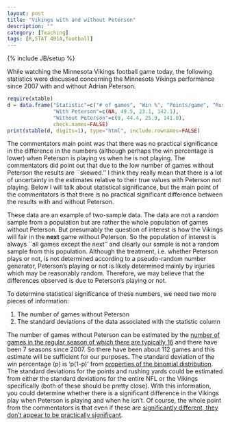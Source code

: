 ```yaml
---
layout: post
title: "Vikings with and without Peterson"
description: ""
category: [Teaching]
tags: [R,STAT 401A,football]
---
```

{% include JB/setup %}

While watching the Minnesota Vikings football game today, the following statistics were discussed concerning the Minnesota Vikings performance since 2007 with and without Adrian Peterson. 

```r
require(xtable)
d = data.frame("Statistic"=c("# of games", "Win %", "Points/game", "Rushing yards/game"),
               "With Peterson"=c(NA, 49.5, 23.1, 142.1), 
               "Without Peterson"=c(9, 44.4, 25.9, 141.0),
               check.names=FALSE)
print(xtable(d, digits=1), type="html", include.rownames=FALSE)
```

The commentators main point was that there was no practical significance in the difference in the numbers (although perhaps the win percentage is lower) when Peterson is playing vs when he is not playing. The commentators did point out that due to the low number of games without Peterson the results are ``skewed.'' I think they really mean that there is a lot of uncertainty in the estimates relative to their true values with Peterson not playing. Below I will talk about statistical significance, but the main point of the commentators is that there is no practical significant difference between the results with and without Peterson.

These data are an example of two-sample data. The data are not a random sample from a population but are rather the whole population of games without Peterson. But presumably the question of interest is how the Vikings will fair in the **next** game without Peterson. So the population of interest is always ``all games except the next'' and clearly our sample is not a random sample from this population. Although the treatment, i.e. whether Peterson plays or not, is not determined according to a pseudo-random number generator, Peterson's playing or not is likely determined mainly by injuries which may be reasonably random. Therefore, we may believe that the differences observed is due to Peterson's playing or not.

To determine statistical significance of these numbers, we need two more pieces of information:

1. The number of games without Peterson
2. The standard deviations of the data associated with the statistic column

The number of games without Peterson can be estimated by the [number of games in the regular season of which there are typically 16](https://answers.yahoo.com/question/index?qid=20110628185815AAG2kQu) and there have been 7 seasons since 2007. So there have been about 112 games and this estimate will be sufficient for our purposes. The standard deviation of the win percentage (p) is 'p(1-p)' from [properties of the binomial distribution](http://en.wikipedia.org/wiki/Binomial_distribution). The standard deviations for the points and rushing yards could be estimated from either the standard deviations for the entire NFL or the Vikings specifically (both of these should be pretty close). With this information, you could determine whether there is a significant difference in the Vikings play when Peterson is playing and when he isn't. Of course, the whole point from the commentators is that even if these are [significantly different, they don't appear to be practically significant](https://answers.yahoo.com/question/index?qid=20130216205755AAYdszo). 




